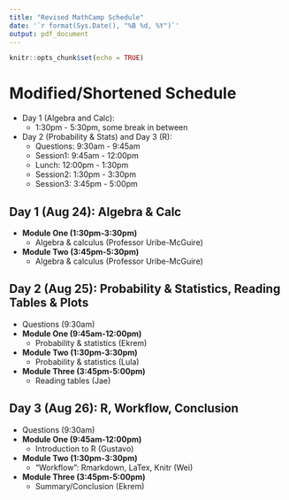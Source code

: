 ```yaml
---
title: "Revised MathCamp Schedule"
date: '`r format(Sys.Date(), "%B %d, %Y")`'
output: pdf_document
---
```


```r
knitr::opts_chunk$set(echo = TRUE)
```

# Modified/Shortened Schedule
- Day 1 (Algebra and Calc): 
    - 1:30pm - 5:30pm, some break in between
- Day 2 (Probability & Stats) and Day 3 (R):
    - Questions:  9:30am - 9:45am
    - Session1:   9:45am - 12:00pm
    - Lunch:       12:00pm - 1:30pm
    - Session2:   1:30pm - 3:30pm
    - Session3:   3:45pm - 5:00pm

## Day 1 (Aug 24): Algebra & Calc
- **Module One (1:30pm-3:30pm)**
    - Algebra & calculus (Professor Uribe-McGuire)
- **Module Two (3:45pm-5:30pm)**
    - Algebra & calculus (Professor Uribe-McGuire)

## Day 2 (Aug 25): Probability & Statistics, Reading Tables & Plots
- Questions (9:30am)
- **Module One (9:45am-12:00pm)**
    - Probability & statistics (Ekrem)
- **Module Two (1:30pm-3:30pm)**
    - Probability & statistics (Lula)
- **Module Three (3:45pm-5:00pm)**
    - Reading tables (Jae)

## Day 3 (Aug 26): R, Workflow, Conclusion
- Questions (9:30am)
- **Module One (9:45am-12:00pm)**
    - Introduction to R (Gustavo)
- **Module Two (1:30pm-3:30pm)**
    - "Workflow": Rmarkdown, LaTex, Knitr (Wei)
- **Module Three (3:45pm-5:00pm)**
    - Summary/Conclusion (Ekrem)
